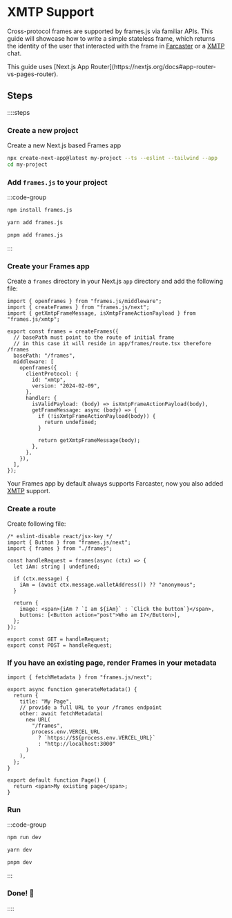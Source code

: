 
# XMTP Support

Cross-protocol frames are supported by frames.js via familiar APIs. This guide will showcase how to write a simple stateless frame, which returns the identity of the user that interacted with the frame in [Farcaster](https://www.farcaster.xyz) or a [XMTP](https://xmtp.org) chat.

<Callout type="info">
  This guide uses [Next.js App
  Router](https://nextjs.org/docs#app-router-vs-pages-router).
</Callout>

## Steps

::::steps

### Create a new project

Create a new Next.js based Frames app

```sh
npx create-next-app@latest my-project --ts --eslint --tailwind --app
cd my-project
```

### Add `frames.js` to your project

:::code-group

```bash [npm]
npm install frames.js
```

```bash [yarn]
yarn add frames.js
```

```bash [pnpm]
pnpm add frames.js
```

:::

### Create your Frames app

Create a `frames` directory in your Next.js `app` directory and add the following file:

```tsx [./app/frames/frames.ts]
import { openframes } from "frames.js/middleware";
import { createFrames } from "frames.js/next";
import { getXmtpFrameMessage, isXmtpFrameActionPayload } from "frames.js/xmtp";

export const frames = createFrames({
  // basePath must point to the route of initial frame
  // in this case it will reside in app/frames/route.tsx therefore /frames
  basePath: "/frames",
  middleware: [
    openframes({
      clientProtocol: {
        id: "xmtp",
        version: "2024-02-09",
      },
      handler: {
        isValidPayload: (body) => isXmtpFrameActionPayload(body),
        getFrameMessage: async (body) => {
          if (!isXmtpFrameActionPayload(body)) {
            return undefined;
          }

          return getXmtpFrameMessage(body);
        },
      },
    }),
  ],
});
```

Your Frames app by default always supports Farcaster, now you also added [XMTP](https://xmtp.org) support.

### Create a route

Create following file:

```tsx [./app/frames/route.tsx]
/* eslint-disable react/jsx-key */
import { Button } from "frames.js/next";
import { frames } from "./frames";

const handleRequest = frames(async (ctx) => {
  let iAm: string | undefined;

  if (ctx.message) {
    iAm = (await ctx.message.walletAddress()) ?? "anonymous";
  }

  return {
    image: <span>{iAm ? `I am ${iAm}` : `Click the button`}</span>,
    buttons: [<Button action="post">Who am I?</Button>],
  };
});

export const GET = handleRequest;
export const POST = handleRequest;
```

### If you have an existing page, render Frames in your metadata

```tsx [./app/page.tsx]
import { fetchMetadata } from "frames.js/next";

export async function generateMetadata() {
  return {
    title: "My Page",
    // provide a full URL to your /frames endpoint
    other: await fetchMetadata(
      new URL(
        "/frames",
        process.env.VERCEL_URL
          ? `https://$${process.env.VERCEL_URL}`
          : "http://localhost:3000"
      )
    ),
  };
}

export default function Page() {
  return <span>My existing page</span>;
}
```

### Run

:::code-group

```bash [npm]
npm run dev
```

```bash [yarn]
yarn dev
```

```bash [pnpm]
pnpm dev
```

:::

### Done! 🎉

::::

